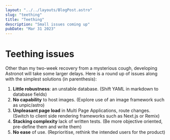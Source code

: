 ```yaml
---
layout: "../../layouts/BlogPost.astro"
slug: "teething"
title: "Teething"
description: "Small issues coming up"
pubDate: "Mar 31 2023"
---
```



# Teething issues


Other than my two-week recovery from a mysterious cough, developing Astronot will take some larger delays. Here is a round up of issues along with the simplest solutions (in parenthesis):

1. **Little robustness**: an unstable database. (Shift YAML in markdown to database fields)
2. **No capability** to host images. (Explore use of an image framework such as unpic/astro)
3. **Unpleasant page load** in Multi Page Applications, route changes. (Switch to client side rendering frameworks such as Next.js or Remix)
4. **Stacking complexity** lack of written tests. (Be more objective oriented, pre-define them and write them)
5. **No ease** of use. (Reprioritise, rethink the intended users for the product)
